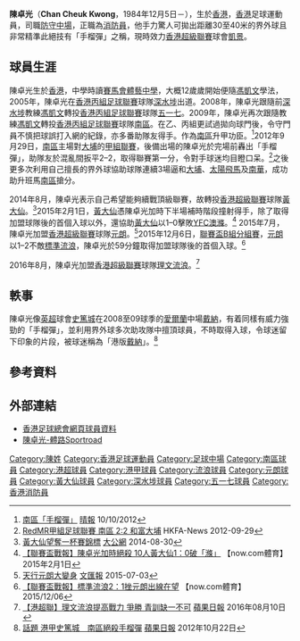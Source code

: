 {{Infobox football biography
| name            = 陳卓光 <br> Chan Cheuk Kwong
| image           = Chan Cheuk Kwong.JPG
| image_size      =
| fullname        = 陳卓光
| nickname        = 大力水手、港版[[羅里·德拉普|戴納]]
| height          = {{height|m=1.83}}
| position        = [[防守中場|防守中場]]、[[中堅|中堅]]
| birth_date      = {{birth date and age|1984|12|5}}
| birth_place     = {{HKG-1959}}
| currentclub     = [[凱景體育會|凱景]]
| clubnumber      = 13
| youthyears      = 
| youthclubs      = 
| years1 = 2005–2008
| clubs1 = [[深水埗體育會足球隊|深水埗]]
| caps1  = 8
| goals1 = 0
| years2 = 2008–2009
| clubs2 = [[五一七足球會|五一七]]
| caps2  = 3
| goals2 = 0
| years3 = 2009–2014
| clubs3 = [[南區足球會|南區]]
| caps3  = 58
| goals3 = 4
| years4 = 2014–2015
| clubs4 = [[黃大仙區康樂體育會|黃大仙]]
| caps4  = 15
| goals4 = 1
| years5 = 2015–2016
| clubs5 = [[元朗足球會|元朗]]
| caps5  = 20
| goals5 = 2
| years6 = 2016–2017
| clubs6 = [[香港流浪足球會|理文流浪]]
| caps6  = 7
| goals6 = 0
| years7 = 2017–
| clubs7 = [[凱景體育會|凱景]]
| caps7  = 28
| goals7 = 2
| nationalyears1 = 
| nationalteam1 = 
| nationalcaps1 = 
| nationalgoals1 =
| pcupdate = 
| ntupdate = 
}}

'''陳卓光'''（'''Chan Cheuk Kwong'''，1984年12月5日－），生於[[香港|香港]]，[[香港|香港]]足球運動員，司職[[防守中場|防守中場]]，正職為[[消防員|消防員]]，他手力驚人可拋出距離30至40米的界外球且非常精準此絕技有「手榴彈」之稱，現時效力[[香港超級聯賽|香港超級聯賽]]球會[[凱景體育會|凱景]]。

==球員生涯==
陳卓光生於[[香港|香港]]，中學時讀[[賽馬會體藝中學|賽馬會體藝中學]]，大概12歲歲開始便隨[[馮凱文|馮凱文]]學法，2005年，陳卓光在[[香港丙組足球聯賽|香港丙組足球聯賽]]球隊[[深水埗體育會足球隊|深水埗]]出道。2008年，陳卓光跟隨前[[深水埗體育會足球隊|深水埗]]教練[[馮凱文|馮凱文]]轉投[[香港丙組足球聯賽|香港丙組足球聯賽]]球隊[[五一七足球會|五一七]]。2009年，陳卓光再次跟隨教練[[馮凱文|馮凱文]]轉投[[香港丙組足球聯賽|香港丙組足球聯賽]]球隊[[南區足球會|南區]]。在乙、丙組更試過拋向球門後，令守門員不慎把球誤打入網的紀錄，亦多番助隊友得手。作為[[南區足球會|南區]]升甲功臣。<ref>[http://skypost.ulifestyle.com.hk/column/%E6%B5%A9%E5%8D%97/007006001001/%E5%8D%97%E5%8D%80%E3%80%8C%E6%89%8B%E6%A6%B4%E5%BD%88%E3%80%8D/38309 南區「手榴彈」] {{webarchive|url=https://web.archive.org/web/20160818122810/http://skypost.ulifestyle.com.hk/column/%E6%B5%A9%E5%8D%97/007006001001/%E5%8D%97%E5%8D%80%E3%80%8C%E6%89%8B%E6%A6%B4%E5%BD%88%E3%80%8D/38309 |date=2016-08-18 }} [[晴報|晴報]] 10/10/2012</ref>2012年9月29日，[[南區足球會|南區]]主場對[[大埔足球會|大埔]]的[[香港甲組足球聯賽|甲組聯賽]]，後備出場的陳卓光於完場前轟出「手榴彈」，助隊友於混亂間扳平2–2，取得聯賽第一分，令對手球迷均目瞪口呆。<ref>[http://www.hkfa.com/news_details/9864 RedMR甲組足球聯賽 南區 2:2 和富大埔] {{Wayback|url=http://www.hkfa.com/news_details/9864 |date=20160816165839 }} HKFA-News 2012-09-29</ref>之後更多次利用自己擅長的界外球協助球隊連續3場逼和[[大埔足球會|大埔]]、[[太陽飛馬|太陽飛馬]]及[[南華足球隊|南華]]，成功助升班馬[[南區足球會|南區]]搶分。

2014年8月，陳卓光表示自己希望能夠續戰頂級聯賽，故轉投[[香港超級聯賽|香港超級聯賽]]球隊[[黃大仙區康樂體育會|黃大仙]]。<ref>[http://news.takungpao.com.hk/paper/q/2014/0830/2703865.html 黃大仙望奪一杯賽錦標] {{Wayback|url=http://news.takungpao.com.hk/paper/q/2014/0830/2703865.html |date=20160822184421 }} [[大公網|大公網]] 2014-08-30</ref>2015年2月1日，[[黃大仙區康樂體育會|黃大仙]]憑陳卓光加時下半場補時階段撞射得手，除了取得加盟球隊後的首個入球以外，還協助[[黃大仙區康樂體育會|黃大仙]]以1–0擊敗[[YFC澳滌|YFC澳滌]]。<ref>[http://news.now.com/home/sports/player?newsId=sp11743932823 【聯賽盃戰報】陳卓光加時絕殺 10人黃大仙1：0破「滌」] {{Wayback|url=http://news.now.com/home/sports/player?newsId=sp11743932823 |date=20160924073457 }} 【now.com體育】 2015年2月1日</ref> 2015年7月，陳卓光加盟[[香港超級聯賽|香港超級聯賽]]球隊[[元朗足球會|元朗]]。<ref>[http://paper.wenweipo.com/2015/07/03/SP1507030029.htm 天行元朗大變身] {{Wayback|url=http://paper.wenweipo.com/2015/07/03/SP1507030029.htm |date=20160304002410 }} [[文汇报_(香港)|文匯報]] 2015-07-03</ref>2015年12月6日，[[2015–16年香港聯賽盃|聯賽盃B組分組賽]]，[[元朗足球會|元朗]]以1–2不敵[[香港流浪足球會|標準流浪]]，陳卓光於59分鐘取得加盟球隊後的首個入球。<ref>[http://sports.now.com/home/news/details?id=13846560860 【聯賽盃戰報】標準流浪2：1挫元朗出線在望] {{Wayback|url=http://sports.now.com/home/news/details?id=13846560860 |date=20160918063904 }} 【now.com體育】 2015/12/06</ref>

2016年8月，陳卓光加盟[[香港超級聯賽|香港超級聯賽]]球隊[[香港流浪足球會|理文流浪]]。<ref>[http://hk.apple.nextmedia.com/realtime/sports/20160810/55481446 【港超聯】理文流浪提高戰力 爭勝 青訓缺一不可] {{Wayback|url=http://hk.apple.nextmedia.com/realtime/sports/20160810/55481446 |date=20160819080611 }} [[蘋果日報|蘋果日報]] 2016年08月10日</ref>

==軼事==
陳卓光像[[英超|英超]]球會[[史篤城|史篤城]]在2008至09球季的[[愛爾蘭|愛爾蘭]]中場[[羅里·德拉普|戴納]]，有着同樣有威力強勁的「手榴彈」，並利用界外球多次助攻隊中擅頂球員，不時取得入球，令球迷留下印象的片段，被球迷稱為「港版[[羅里·德拉普|戴納]]」。<ref>[http://hk.apple.nextmedia.com/sports/art/20121022/18046021 話題 港甲史篤城　南區絕殺手榴彈] [[蘋果日報|蘋果日報]] 2012年10月22日</ref>

==參考資料==
{{Reflist}}

==外部連結==
*[https://www.hkfa.com/ch/club/50/detail?player=4247 香港足球總會網頁球員資料] {{Wayback|url=https://www.hkfa.com/ch/club/50/detail?player=4247 |date=20160322164953 }}
*[https://www.sportsroad.hk/archives/tag/陳卓光 陳卓光-體路Sportroad]

{{凱景球員名單}}

{{DEFAULTSORT:Chan Cheuk Kwong}} 
[[Category:陳姓|Category:陳姓]]
[[Category:香港足球運動員|Category:香港足球運動員]]
[[Category:足球中場|Category:足球中場]]
[[Category:南區球員|Category:南區球員]]
[[Category:港超球員|Category:港超球員]]
[[Category:港甲球員|Category:港甲球員]]
[[Category:流浪球員|Category:流浪球員]]
[[Category:元朗球員|Category:元朗球員]]
[[Category:黃大仙球員|Category:黃大仙球員]]
[[Category:深水埗球員|Category:深水埗球員]]
[[Category:五一七球員|Category:五一七球員]]
[[Category:香港消防員|Category:香港消防員]]
